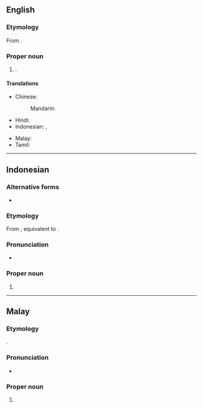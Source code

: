 ==English==
{{wikipedia}}

===Etymology===
From {{bor|en|ms|Johor Bahru}}.

===Proper noun===
{{en-proper noun|head=Johor Bahru}}

# {{place|en|capital city|s/Johor|c/Malaysia}}.

====Translations====
{{trans-top|capital of Johor}}
* Chinese:
*: Mandarin: {{t|cmn|[[新山]][[市]]|tr=Xīnshān shì}}
* Hindi: {{t|hi|जोहोर बाहरू}}
* Indonesian: {{t|id|Johor Baru}}, {{t|id|Johor Bahru}}
{{trans-mid}}
* Malay: {{t|ms|Johor Bahru}}
* Tamil: {{t|ta|ஜொகூர் பாரு}}
{{trans-bottom}}

----

==Indonesian==
{{wikipedia|lang=id}}

===Alternative forms===
* {{alter|id|Johor Baru}}

===Etymology===
From {{inh|id|ms|Johor Bahru}}; equivalent to {{com|id|Johor|baharu|gloss2=new}}.

===Pronunciation===
* {{IPA|id|/d͡ʒoho(r) bahru/}}

===Proper noun===
{{head|id|proper noun}}

# {{place|id|capital city|s/Johor|c/Malaysia|t1=Johor Bahru}}

----

==Malay==
{{wikipedia|lang=ms}}

===Etymology===
{{compound|ms|Johor|bahru|gloss2=new}}.

===Pronunciation===
* {{IPA|ms|/d͡ʒoho(r) bahru/}}

===Proper noun===
{{ms-proper noun|head=[[Johor]] [[bahru|Bahru]]|j=جوهر بهرو}}

# {{place|ms|capital city|s/Johor|c/Malaysia|t1=Johor Bahru}}